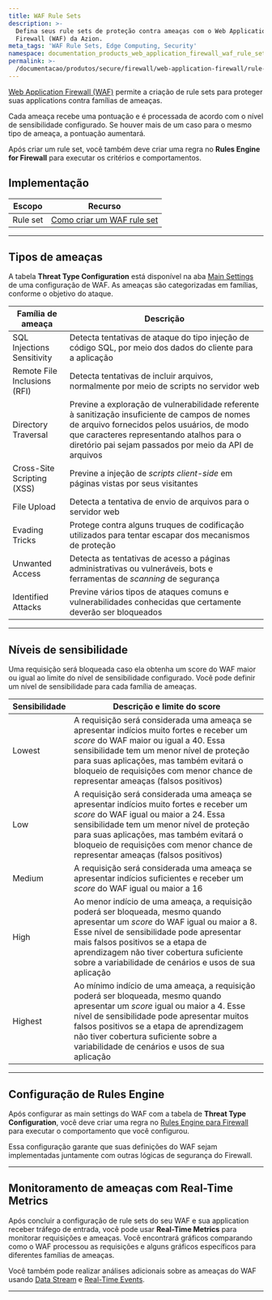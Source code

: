 ```yaml
---
title: WAF Rule Sets
description: >-
  Defina seus rule sets de proteção contra ameaças com o Web Application
  Firewall (WAF) da Azion.
meta_tags: 'WAF Rule Sets, Edge Computing, Security'
namespace: documentation_products_web_application_firewall_waf_rule_sets
permalink: >-
  /documentacao/produtos/secure/firewall/web-application-firewall/rule-sets/
---
```



[Web Application Firewall (WAF)](/pt-br/documentacao/produtos/secure/edge-firewall/web-application-firewall/) permite a criação de rule sets para proteger suas applications contra famílias de ameaças.

Cada ameaça recebe uma pontuação e é processada de acordo com o nível de sensibilidade configurado. Se houver mais de um caso para o mesmo tipo de ameaça, a pontuação aumentará.

Após criar um rule set, você também deve criar uma regra no **Rules Engine for Firewall** para executar os critérios e comportamentos.

## Implementação

| Escopo | Recurso |
| ----- | ------ |
| Rule set | [Como criar um WAF rule set](/pt-br/documentacao/produtos/guias/secure/criar-waf-rule-set/) |

---

## Tipos de ameaças

A tabela **Threat Type Configuration** está disponível na aba [Main Settings](/pt-br/documentacao/produtos/secure/edge-firewall/web-application-firewall/#waf-main-settings) de uma configuração de WAF. As ameaças são categorizadas em famílias, conforme o objetivo do ataque.

| Família de ameaça | Descrição |
| ----------------- | --------- |
| SQL Injections Sensitivity | Detecta tentativas de ataque do tipo injeção de código SQL, por meio dos dados do cliente para a aplicação |
| Remote File Inclusions (RFI) | Detecta tentativas de incluir arquivos, normalmente por meio de scripts no servidor web |
| Directory Traversal | Previne a exploração de vulnerabilidade referente à sanitização insuficiente de campos de nomes de arquivo fornecidos pelos usuários, de modo que caracteres representando atalhos para o diretório pai sejam passados por meio da API de arquivos |
| Cross-Site Scripting (XSS) | Previne a injeção de *scripts client-side* em páginas vistas por seus visitantes |
| File Upload | Detecta a tentativa de envio de arquivos para o servidor web |
| Evading Tricks | Protege contra alguns truques de codificação utilizados para tentar escapar dos mecanismos de proteção |
| Unwanted Access | Detecta as tentativas de acesso a páginas administrativas ou vulneráveis, bots e ferramentas de *scanning* de segurança |
| Identified Attacks | Previne vários tipos de ataques comuns e vulnerabilidades conhecidas que certamente deverão ser bloqueados |

---

## Níveis de sensibilidade

Uma requisição será bloqueada caso ela obtenha um score do WAF maior ou igual ao limite do nível de sensibilidade configurado. Você pode definir um nível de sensibilidade para cada família de ameaças.

| Sensibilidade | Descrição e limite do score |
| ------------- | --------------------------- |
| Lowest | A requisição será considerada uma ameaça se apresentar indícios muito fortes e receber um *score* do WAF maior ou igual a 40. Essa sensibilidade tem um menor nível de proteção para suas aplicações, mas também evitará o bloqueio de requisições com menor chance de representar ameaças (falsos positivos) |
| Low | A requisição será considerada uma ameaça se apresentar indícios muito fortes e receber um *score* do WAF igual ou maior a 24. Essa sensibilidade tem um menor nível de proteção para suas aplicações, mas também evitará o bloqueio de requisições com menor chance de representar ameaças (falsos positivos) |
| Medium | A requisição será considerada uma ameaça se apresentar indícios suficientes e receber um *score* do WAF igual ou maior a 16 |
| High | Ao menor indício de uma ameaça, a requisição poderá ser bloqueada, mesmo quando apresentar um *score* do WAF igual ou maior a 8. Esse nível de sensibilidade pode apresentar mais falsos positivos se a etapa de aprendizagem não tiver cobertura suficiente sobre a variabilidade de cenários e usos de sua aplicação |
| Highest | Ao mínimo indício de uma ameaça, a requisição poderá ser bloqueada, mesmo quando apresentar um *score* igual ou maior a 4. Esse nível de sensibilidade pode apresentar muitos falsos positivos se a etapa de aprendizagem não tiver cobertura suficiente sobre a variabilidade de cenários e usos de sua aplicação |

---

## Configuração de Rules Engine

Após configurar as main settings do WAF com a tabela de **Threat Type Configuration**, você deve criar uma regra no [Rules Engine para Firewall](/pt-br/documentacao/produtos/secure/firewall/rules-engine/) para executar o comportamento que você configurou.

Essa configuração garante que suas definições do WAF sejam implementadas juntamente com outras lógicas de segurança do Firewall.

<LinkButton link="/pt-br/documentacao/produtos/guias/secure/trabalhar-com-rules-engine/" label="consulte o guia sobre criar regra" severity="secondary" />

---

## Monitoramento de ameaças com Real-Time Metrics

Após concluir a configuração de rule sets do seu WAF e sua application receber tráfego de entrada, você pode usar **Real-Time Metrics** para monitorar requisições e ameaças. Você encontrará gráficos comparando como o WAF processou as requisições e alguns gráficos específicos para diferentes famílias de ameaças.

<LinkButton link="/pt-br/documentacao/produtos/observe/real-time-metrics/#waf" label="saiba mais sobre real-time metrics" severity="secondary" />

Você também pode realizar análises adicionais sobre as ameaças do WAF usando [Data Stream](/pt-br/documentacao/produtos/observe/data-stream/) e [Real-Time Events](/pt-br/documentacao/produtos/observe/real-time-events/).


---

